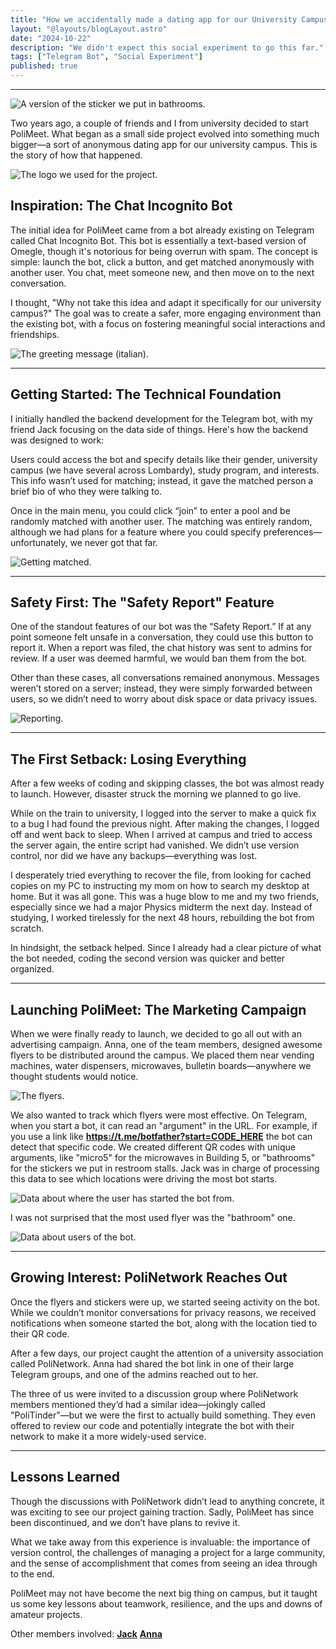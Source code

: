 ```yaml
---
title: "How we accidentally made a dating app for our University Campus."
layout: "@layouts/blogLayout.astro"
date: "2024-10-22"
description: "We didn't expect this social experiment to go this far."
tags: ["Telegram Bot", "Social Experiment"]
published: true
---
```



---

![A version of the sticker we put in bathrooms.](@assets/blog/polimeet/banner.png)

Two years ago, a couple of friends and I from university decided to start PoliMeet. What began as a small side project evolved into something much bigger—a sort of anonymous dating app for our university campus. This is the story of how that happened.

![The logo we used for the project.](@assets/blog/polimeet/logo32.jpg)

<Paragraph subtitle="The logo we used for the bot." />

## Inspiration: The Chat Incognito Bot

The initial idea for PoliMeet came from a bot already existing on Telegram called Chat Incognito Bot. This bot is essentially a text-based version of Omegle, though it's notorious for being overrun with spam. The concept is simple: launch the bot, click a button, and get matched anonymously with another user. You chat, meet someone new, and then move on to the next conversation.

I thought, "Why not take this idea and adapt it specifically for our university campus?" The goal was to create a safer, more engaging environment than the existing bot, with a focus on fostering meaningful social interactions and friendships.

![The greeting message (italian).](@assets/blog/polimeet/welcome.png)

---

## Getting Started: The Technical Foundation

I initially handled the backend development for the Telegram bot, with my friend Jack focusing on the data side of things. Here's how the backend was designed to work:

Users could access the bot and specify details like their gender, university campus (we have several across Lombardy), study program, and interests. This info wasn’t used for matching; instead, it gave the matched person a brief bio of who they were talking to.

Once in the main menu, you could click “join” to enter a pool and be randomly matched with another user. The matching was entirely random, although we had plans for a feature where you could specify preferences—unfortunately, we never got that far.

![Getting matched.](@assets/blog/polimeet/match.png)

---

## Safety First: The "Safety Report" Feature

One of the standout features of our bot was the “Safety Report.” If at any point someone felt unsafe in a conversation, they could use this button to report it. When a report was filed, the chat history was sent to admins for review. If a user was deemed harmful, we would ban them from the bot.

Other than these cases, all conversations remained anonymous. Messages weren’t stored on a server; instead, they were simply forwarded between users, so we didn’t need to worry about disk space or data privacy issues.

![Reporting.](@assets/blog/polimeet/report.png)

---

## The First Setback: Losing Everything

After a few weeks of coding and skipping classes, the bot was almost ready to launch. However, disaster struck the morning we planned to go live.

While on the train to university, I logged into the server to make a quick fix to a bug I had found the previous night. After making the changes, I logged off and went back to sleep. When I arrived at campus and tried to access the server again, the entire script had vanished. We didn’t use version control, nor did we have any backups—everything was lost.

I desperately tried everything to recover the file, from looking for cached copies on my PC to instructing my mom on how to search my desktop at home. But it was all gone. This was a huge blow to me and my two friends, especially since we had a major Physics midterm the next day. Instead of studying, I worked tirelessly for the next 48 hours, rebuilding the bot from scratch.

In hindsight, the setback helped. Since I already had a clear picture of what the bot needed, coding the second version was quicker and better organized.

---

## Launching PoliMeet: The Marketing Campaign

When we were finally ready to launch, we decided to go all out with an advertising campaign. Anna, one of the team members, designed awesome flyers to be distributed around the campus. We placed them near vending machines, water dispensers, microwaves, bulletin boards—anywhere we thought students would notice.

![The flyers.](@assets/blog/polimeet/micro2.png)

We also wanted to track which flyers were most effective. On Telegram, when you start a bot, it can read an "argument" in the URL. For example, if you use a link like **https://t.me/botfather?start=CODE_HERE** the bot can detect that specific code. We created different QR codes with unique arguments, like "micro5" for the microwaves in Building 5, or "bathrooms" for the stickers we put in restroom stalls. Jack was in charge of processing this data to see which locations were driving the most bot starts.

![Data about where the user has started the bot from.](@assets/blog/polimeet/locations.jpg)

I was not surprised that the most used flyer was the "bathroom" one.

![Data about users of the bot.](@assets/blog/polimeet/course.jpg)

---

## Growing Interest: PoliNetwork Reaches Out

Once the flyers and stickers were up, we started seeing activity on the bot. While we couldn’t monitor conversations for privacy reasons, we received notifications when someone started the bot, along with the location tied to their QR code.

After a few days, our project caught the attention of a university association called PoliNetwork. Anna had shared the bot link in one of their large Telegram groups, and one of the admins reached out to her. 

The three of us were invited to a discussion group where PoliNetwork members mentioned they’d had a similar idea—jokingly called "PoliTinder"—but we were the first to actually build something. They even offered to review our code and potentially integrate the bot with their network to make it a more widely-used service.

---

## Lessons Learned

Though the discussions with PoliNetwork didn’t lead to anything concrete, it was exciting to see our project gaining traction. Sadly, PoliMeet has since been discontinued, and we don’t have plans to revive it.

What we take away from this experience is invaluable: the importance of version control, the challenges of managing a project for a large community, and the sense of accomplishment that comes from seeing an idea through to the end.

PoliMeet may not have become the next big thing on campus, but it taught us some key lessons about teamwork, resilience, and the ups and downs of amateur projects.

Other members involved:
[**Jack**](https://google.com)
[**Anna**](https://github.com/MettiFire)